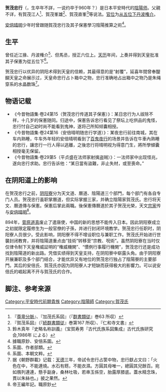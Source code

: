 {{東亞男性歷史人物
|名稱 =贺茂忠行
|身份 =
|國家 =
|時代 =平安时代
|主君 =
|屆數 =
|最高職務 =
|前任 = 
|繼任 = 
|圖片名稱 =
|圖片大小 =
|圖片說明 =
|氏 =
|姓 =
|名 =
|姓名 =
|字 =
|號=
|名乘 = <!--琉球士族用-->
|官職 =丹波権介
|封爵 =
|封號 =
|位階 =从五位下
|御稱號 = <!--日本皇族之稱號-->
|宮號1 = <!--日本皇族之宮號-->
|宮號2 = <!--朝鮮王族之宮號-->
|封地 =
|神號 =
|尊號 =
|族裔 = 
|信仰 = <!--指的是宗教信仰-->
|旗籍 = <!--清朝旗人專用-->
|氏族 =
|籍貫 =
|本貫 = <!--朝鮮人用-->
|祖籍 =
|本籍 =
|出身地 =
|府邸 =
|世系 = 
|初名 =
|乳名 = <!--日本、朝鮮、琉球以外人物用-->
|幼名 = <!--日本人用-->
|兒名 = <!--朝鮮人用-->
|童名 = <!--琉球人用-->
|小字 =
|別名 =
|法號 =
|院號 =
|其他名號 =
|出生日期 =
|出生地點 =
|婚年 =
|逝世日期 =
|逝世地點 =
|廟號 =
|諡號 =
|墓葬 =
|祠廟 =
|父親 =
|嫡母 =
|母親 =
|繼父=
|繼母=
|養父=
|養母=
|猶父= <!--日本人用-->
|烏帽子親= <!--日本人、琉球人用-->
|元配 =
|正室 =
|妻 =
|繼室 =
|平妻 =
|側室 =
|元配之父 =
|元配之嫡母 =
|元配之母 =
|正室之父 =
|正室之嫡母 =
|正室之母 =
|妻之父 =
|妻之嫡母 =
|妻之母 =
|繼室之父 =
|繼室之嫡母 =
|繼室之母 =
|平妻之父 =
|平妻之嫡母 =
|平妻之母 =
|兄弟 =
|姊妹 =
|嫡兄弟 =
|嫡姊妹 =
|庶兄弟 =
|庶姊妹 =
|同胞兄弟 =
|同胞姊妹 =
|異母兄弟 =
|異母姊妹 =
|異父兄弟 =
|異父姊妹 =
|繼兄弟 =
|繼姊妹 =
|子 =賀茂保宪、慶滋保胤、慶滋保章、慶滋保遠
|女 =
|嫡子 =
|嫡女 =
|庶子 =
|庶女 =
|養子 =
|養女 =
|猶子 = <!--日本人用-->
|婿養子 = <!--日本人用-->
|烏帽子子 = <!--日本人用-->
|繼子 =
|繼女 =
|其他親屬 =
|出身 = <!---此处指科举出身--->
|功名 = 
|經歷 = 
|著作 =
|注釋 =
}}
'''贺茂忠行'''（{{jpn|j=賀茂 忠行 |hg=かも の ただゆき |rm=Kamo no tadayuki }}，生卒年不詳，一说约卒于960年？）是日本平安時代的[[陰陽师|陰陽师]]。父親不详，有賀茂江人<ref name="a">『[[尊卑分脈|尊卑分脈]]』、『加茂氏系図』（『[[群書類従|群書類従]]』巻63 所収）</ref>、賀茂峯雄<ref name="b">『賀茂系図』（『[[続群書類従|続群書類従]]』巻第167 所収）、『仁和寺文書』</ref>、賀茂直峯<ref name="c">鈴木真年『史略名称訓義』（宝賀寿男『古代氏族系図集成』古代氏族研究会,1986年 による）</ref>等说法。[[官位|官位]]为[[从五位|从五位下]][[丹波国|丹波]][[国司|権介]]。

[[安倍晴明|安倍晴明]]少年时曾跟随賀茂忠行及其子保憲學习陰陽推算之術<ref>據職原鈔、安倍系圖。</ref>。

== 生平==
曾任近江掾、丹波権介<ref>系圖、作者部類。</ref>、但馬丞，授正六位上。[[天曆_(日本)|天历]]年间，上奏并得到天皇批准其子保憲为從五位下<ref>系圖、本朝文粹。</ref>。

贺茂忠行以优异的阴阳术得到天皇的信赖，其最得意的是“射覆”，延喜年間曾奉醍醐天皇之命展示过，天皇命忠行占卜箱中之物，忠行准确地占出箱中之物乃是朱绳穿系的水晶数珠<ref>据《朝野群載》记载：[[天德_(村上天皇)|天德]]三年，帝試令忠行占筐中物，忠行獻占文曰：「火色在中，不能連燒。水石有餝，不能衣濕。方圓其母唯一，總圓其兒餘百。宛如鴈列連連，懸手副身，桑林吐吸，若串玉係空，胎露厚膝底。蓋水精念珠，貫以朱絲也。」披之果然。</ref>。

== 物语记载 ==
*《今昔物語集·卷24第15（贺茂忠行传道其子保憲）》：某日忠行为人祓除不祥，十几岁的保憲随同。归途中，保憲告诉忠行看见了祭坛上吃供品的鬼怪，忠行忖自己幼时尚不能看到鬼神，遂将己所知倾囊相授。
*《今昔物語集·卷24第16（安倍晴明随忠行学道）》：某夜忠行前往南城，其在车内熟睡，牛车外年轻的安倍晴明看到了[[百鬼夜行|百鬼夜行]]的场景并告诉在牛車內熟睡的忠行，讓忠行一行人得以逃離，之後忠行将晴明视为得意门生，將所學傾囊相授毫无保留。
*《今昔物語集·卷29第5（平贞盛在法师家射擒盗贼）》：一法师家中出现怪兆，遂向忠行求助。忠行告诉他：“某日當有盜難，非止失材，或至喪命。”

== 在阴阳道上的影响 ==
在贺茂忠行之前，[[阴阳寮|阴阳寮]]分为天文道、曆道、陰陽道三个部門，每个部门有各自专门人员。贺茂忠行虽职掌曆道，但实际掌握三家，并确立陰陽家賀茂氏。忠行将天文、曆道傳与保憲。保憲后掌此兩職。後保憲傳曆道於其子贺茂光榮，天文[[宗家|宗家]]传与[[安倍晴明|安倍晴明]]<ref>帝王編年記。職原鈔</ref>。

894年，[[菅原道真|菅原道真]]废止了遣唐使，中国的新的思想不能传入日本。因此阴阳寮成立之初就限定履修生为一般官僚的子孫，并进行封闭环境教学。贺茂忠行任职时，阴阳寮人员很少。受此影响，阴阳寮不得不增设职位与兼职工作。贺茂氏开始进行世襲封闭教育，并将陰陽道重点由“技術”转移至“宗教、呪術”。虽然阴阳寮在当时仅仅律令制下天皇権威証明的“権威機関”、“慣例行事履行機関”，贺茂忠行还是成功找到陰陽道的新出路。凭借实绩得到天皇支持，在阴阳寮中崭露头角。由于阴阳寮开展兼职及多个部门结合，才能优异又有地位的贺茂忠行独占了陰陽寮的主要部門。其后的安倍氏、賀茂氏亦因为阴阳寮人才短缺而获得极大的影響力。可以说安倍氏的崛起离不开与賀茂氏的合作。

== 脚注、参考来源 ==
{{reflist|2}}


{{DEFAULTSORT:Kamo no tada yuki}}
[[Category:平安時代前期貴族|Category:平安時代前期貴族]]
[[Category:陰陽師|Category:陰陽師]]
[[Category:賀茂氏|Category:賀茂氏]]